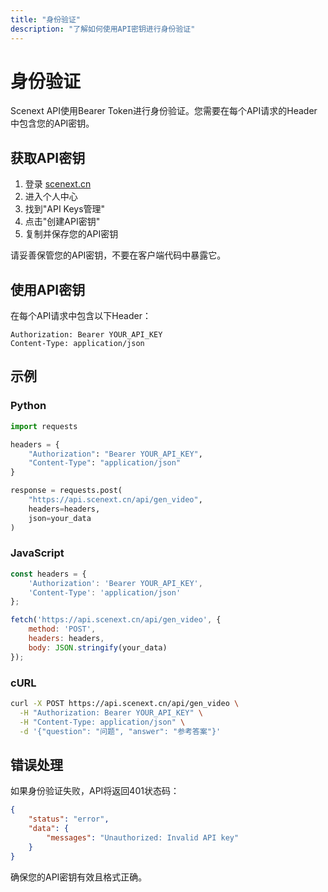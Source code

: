 ```yaml
---
title: "身份验证"
description: "了解如何使用API密钥进行身份验证"
---
```


# 身份验证

Scenext API使用Bearer Token进行身份验证。您需要在每个API请求的Header中包含您的API密钥。

## 获取API密钥

1. 登录 [scenext.cn](https://scenext.cn)
2. 进入个人中心
3. 找到"API Keys管理"
4. 点击"创建API密钥"
5. 复制并保存您的API密钥

<Warning>
请妥善保管您的API密钥，不要在客户端代码中暴露它。
</Warning>

## 使用API密钥

在每个API请求中包含以下Header：

```http
Authorization: Bearer YOUR_API_KEY
Content-Type: application/json
```

## 示例

### Python

```python
import requests

headers = {
    "Authorization": "Bearer YOUR_API_KEY",
    "Content-Type": "application/json"
}

response = requests.post(
    "https://api.scenext.cn/api/gen_video",
    headers=headers,
    json=your_data
)
```

### JavaScript

```javascript
const headers = {
    'Authorization': 'Bearer YOUR_API_KEY',
    'Content-Type': 'application/json'
};

fetch('https://api.scenext.cn/api/gen_video', {
    method: 'POST',
    headers: headers,
    body: JSON.stringify(your_data)
});
```

### cURL

```bash
curl -X POST https://api.scenext.cn/api/gen_video \
  -H "Authorization: Bearer YOUR_API_KEY" \
  -H "Content-Type: application/json" \
  -d '{"question": "问题", "answer": "参考答案"}'
```

## 错误处理

如果身份验证失败，API将返回401状态码：

```json
{
    "status": "error",
    "data": {
        "messages": "Unauthorized: Invalid API key"
    }
}
```

确保您的API密钥有效且格式正确。
